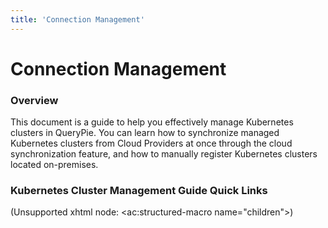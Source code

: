 ```yaml
---
title: 'Connection Management'
---
```


# Connection Management

### Overview

This document is a guide to help you effectively manage Kubernetes clusters in QueryPie. You can learn how to synchronize managed Kubernetes clusters from Cloud Providers at once through the cloud synchronization feature, and how to manually register Kubernetes clusters located on-premises.


### Kubernetes Cluster Management Guide Quick Links

(Unsupported xhtml node: &lt;ac:structured-macro name="children"&gt;)
